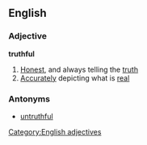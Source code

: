 ==English==
===Adjective===
'''truthful'''
#[[Honest]], and always telling the [[truth]]
#[[Accurately]] depicting what is [[real]]
===Antonyms===
*[[untruthful]]
[[Category:English adjectives]]